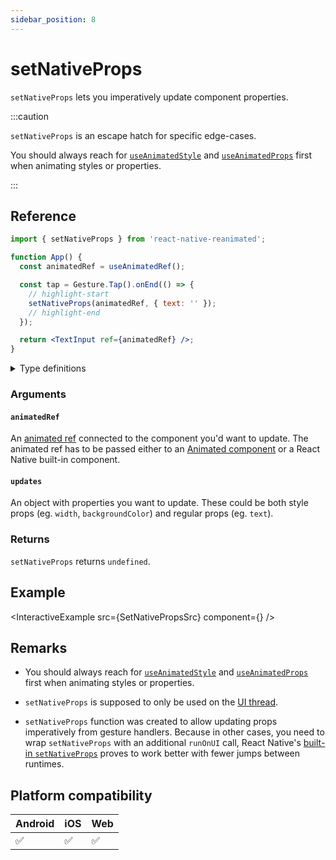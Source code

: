 ```yaml
---
sidebar_position: 8
---
```


# setNativeProps

`setNativeProps` lets you imperatively update component properties.

:::caution

`setNativeProps` is an escape hatch for specific edge-cases.

You should always reach for [`useAnimatedStyle`](/docs/core/useAnimatedStyle) and [`useAnimatedProps`](/docs/core/useAnimatedProps) first when animating styles or properties.

:::

## Reference

```jsx
import { setNativeProps } from 'react-native-reanimated';

function App() {
  const animatedRef = useAnimatedRef();

  const tap = Gesture.Tap().onEnd(() => {
    // highlight-start
    setNativeProps(animatedRef, { text: '' });
    // highlight-end
  });

  return <TextInput ref={animatedRef} />;
}
```

<details>
<summary>Type definitions</summary>

```typescript
function setNativeProps<T extends Component>(
  animatedRef: AnimatedRef<T>,
  updates: StyleProps
) => void;
```

</details>

### Arguments

#### `animatedRef`

An [animated ref](/docs/core/useAnimatedRef#returns) connected to the component you'd want to update. The animated ref has to be passed either to an [Animated component](/docs/fundamentals/glossary#animated-component) or a React Native built-in component.

#### `updates`

An object with properties you want to update. These could be both style props (eg. `width`, `backgroundColor`) and regular props (eg. `text`).

### Returns

`setNativeProps` returns `undefined`.

## Example


<InteractiveExample src={SetNativePropsSrc} component={<SetNativeProps />} />

## Remarks

- You should always reach for [`useAnimatedStyle`](docs/core/useAnimatedStyle) and [`useAnimatedProps`](docs/core/useAnimatedProps) first when animating styles or properties.

- `setNativeProps` is supposed to only be used on the [UI thread](/docs/fundamentals/glossary#ui-thread).

- `setNativeProps` function was created to allow updating props imperatively from gesture handlers. Because in other cases, you need to wrap `setNativeProps` with an additional `runOnUI` call, React Native's [built-in `setNativeProps`](https://reactnative.dev/docs/animations#setnativeprops) proves to work better with fewer jumps between runtimes.

## Platform compatibility

<div className="platform-compatibility">

| Android | iOS | Web |
| ------- | --- | --- |
| ✅      | ✅  | ✅  |

</div>
